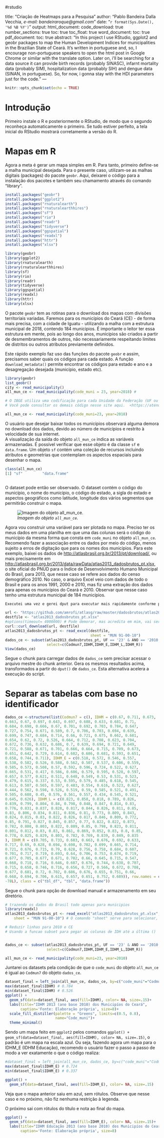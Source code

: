 #rstudio


title: "Criação de Heatmaps para a Pesquisa"
author: "Pablo Bandeira Dalla Vecchia, *e-mail: bandeiraroque@gmail.com*"
date: "`r format(Sys.Date(), '%d %B %Y')`"
output:
  html_document:
    code_download: true
    number_sections: true
    toc: true
    toc_float: true
  word_document:
    toc: true
  pdf_document:
    toc: true
abstract: "In this project I use RStudio, ggplot2 and geobr packages to map the Human Development Indices for municipalities in the Brazilian State of Ceará. It's written in portuguese and, so, I encourage non-portuguese speakers to open the html post in Google Chrome or similar with the translate option.
Later on, i'll be searching for a data source it can provide birth records (probably SINASC), infarnt mortality data (probably SIM), hospitalization data (probably SIH) and dengue data (SINAN, in portuguese). So, for now, i gonna stay with the HDI parameters just for the code."
---


```{r setup, include=FALSE}
knitr::opts_chunk$set(echo = TRUE)
```

Introdução 
==================

Primeiro instale o R e posteriormente o RStudio, de modo que o segundo reconheça automaticamente o primeiro. Se tudo estiver perfeito, a tela inicial do RStudio mostrará corretamente a versão do R.


Mapas em R
==================

Agora a meta é gerar um mapa simples em R. Para tanto, primeiro define-se a malha municipal desejada. Para o presente caso, utilizam-se as malhas digitais (packages) do pacote `geobr`. 
Aqui, deixarei o código para a instalação dos pacotes e também seu chamamento através do comando "library".

  
```{r echo = T, results = 'hide', warnings=FALSE}
install.packages("geobr")
install.packages("ggplot2")
install.packages("rnaturalearth")
install.packages("rnaturalearthhires")
install.packages("sf")
install.packages("rio")
install.packages("readr")
install.packages("tidyverse")
install.packages("ggspatial")
install.packages("readxl")
install.packages("httr")
install.packages("xlsx")
```

```{r echo = T, results = 'hide', warnings=FALSE}

library(geobr)
library(ggplot2)
library(rnaturalearth)
library(rnaturalearthhires)
library(sf)
library(rio)
library(readr)
library(tidyverse)
library(ggspatial)
library(readxl)
library(httr)
library(xlsx)
```

O pacote `geobr` tem as rotinas para o download dos mapas com divisões territoriais variadas. Faremos para os municípios do Ceará (CE) - de forma mais precisa, com a cidade de Iguatu - utilizando
a malha com a estrutura municipal de 2018, contendo 184 municípios. É importante o leitor ter essa estrutura em mente, pois ao longo dos anos, municípios são criados a partir de desmembramentos de outros, 
não necessariamente respeitando limites de distritos ou outros atributos previamente definidos.          
    
Este rápido exemplo faz uso das funções do pacote `geobr` e assim, precisamos saber quais os códigos para cada estado. A função `download_metadata()` permite encontrar os códigos para estado e ano e a desagregação desejada (município, estado etc).

```{r echo = T, results = 'hide'}
library(geobr)
list_geobr()
city <- read_municipality()
all_mun_ce <- read_municipality(code_muni = 23, year=2018) #

# O IBGE utiliza uma codificação para cada Unidade da Federação (UF ou Estado) e, geralmente, esse código vem através de números. O código para o Estado do Ceará é 23. 
# Você pode consultar os demais código nesse site aqui.  <https://atendimento.tecnospeed.com.br/hc/pt-br/articles/360021494734-Tabela-de-C%C3%B3digo-de-UF-do-IBGE> Posso verificar que para CE, especificarei # 23 e para o ano de 2018. Agora posso baixar os dados (shapes) para os municípios do Ceará fazendo uso da função `read_municipality(code_muni=23, year=2018)` em:

all_mun_ce <- read_municipality(code_muni=23, year=2018)

```


O usuário que desejar baixar todos os municípios observará alguma demora no download dos dados, devido ao número de municípios e restrito à velocidade de sua internet.    
A visualização da saída do objeto `all_mun_ce` indica as variáveis armazenadas. É possível verificar que esse objeto é da classe `sf` e `data.frame`. 
Um objeto `sf` contém uma coleção de recursos incluindo atributos e geometrias que contemplam os aspectos espaciais para desenhar o mapa.

```{r echo = T, results = 'hide', warnings=FALSE}

class(all_mun_ce)
[1] "sf"         "data.frame"
  
```

O dataset pode então ser observado. O dataset contém o código do município, o nome do município, o código do estado, a sigla do estado e aspectos geográficos como latitude, longitude dos vários segmentos que permitirão construir o mapa.

![*Imagem do objeto `all_mun_ce`.*](saida_all_mun_ce.PNG)

Agora vou construir uma variável para ser plotada no mapa. Preciso ter os meus dados em uma planilha em que uma das colunas será o código do município da mesma forma que consta em `code_muni` no objeto `all_mun_ce`. 
Recomendo fazer a associação entre os dados por meio do código, menos sujeito a erros de digitação que para os nomes dos municípios. Para este exemplo, baixei os dados de <http://atlasbrasil.org.br/2013/pt/download/>, ou mais precisamente em <http://atlasbrasil.org.br/2013/data/rawData/atlas2013_dadosbrutos_pt.xlsx>, o site oficial do PNUD para o Índice de Desenvolvimento Humano Municipal do Brasil, para 2013, que nesse caso se refere aos dados do censo demográfico 2010. 
No caso, o arquivo Excel veio com dados de todo o Brasil e para os anos 1991, 2000 e 2010, mas fiz uma extração dos dados para apenas os municípios do Ceará e 2010. Observar que nesse caso tenho uma estrutura municipal de 184 municípios.

```{r, eval=FALSE}

Executei uma vez e gerei dput para executar mais rapidamente conforme próximo chunk

url <- "https://github.com/amrofi/atlasg/raw/master/dadosbrutos/atlas2013_dadosbrutos_pt.xlsx"
destfile <- "atlas2013_dadosbrutos_pt.xlsx"
#options(timeout= 4000000) # Pode demorar, mas acredita em mim, vai ser tranquilo! :)
curl::curl_download(url, destfile)
atlas2013_dadosbrutos_pt <- read_excel(destfile, 
                                       sheet = "MUN 91-00-10")
dados_ce <- subset(atlas2013_dadosbrutos_pt, UF == '23' & ANO == '2010',
                   select=c(Codmun7,IDHM,IDHM_E,IDHM_L,IDHM_R))
View(dados_ce)
```

Segue o chunk para carregar dados de `dados_ce` sem precisar acessar o arquivo mestre do chunk anterior. Gera os mesmos resultados acima, transformados a partir do `dput()` de `dados_ce`. Esta alternativa acelera a execução do script.  


# Separar as tabelas com base no identificador


```{r}

dados_ce <-structure(list(Codmun7 = c(), IDHM = c(0.67, 0.711, 0.673, 
0.663, 0.67, 0.697, 0.643, 0.697, 0.688, 0.633, 0.681, 0.71, 
0.684, 0.698, 0.666, 0.67, 0.701, 0.692, 0.703, 0.784, 0.647, 
0.727, 0.754, 0.671, 0.589, 0.7, 0.706, 0.703, 0.694, 0.639, 
0.699, 0.747, 0.684, 0.714, 0.66, 0.721, 0.675, 0.662, 0.681, 
0.654, 0.62, 0.72, 0.526, 0.664, 0.712, 0.708, 0.623, 0.704, 
0.672, 0.736, 0.632, 0.686, 0.7, 0.639, 0.694, 0.721, 0.649, 
0.721, 0.588, 0.671, 0.701, 0.666, 0.664, 0.715, 0.709, 0.673, 
0.651, 0.642, 0.729, 0.614, 0.682, 0.686, 0.681, 0.593, 0.651, 
0.658, 0.744, 0.711), IDHM_E = c(0.518, 0.572, 0.546, 0.557, 
0.538, 0.582, 0.526, 0.588, 0.562, 0.507, 0.537, 0.606, 0.559, 
0.585, 0.573, 0.508, 0.57, 0.592, 0.596, 0.724, 0.522, 0.627, 
0.665, 0.531, 0.417, 0.586, 0.606, 0.579, 0.595, 0.528, 0.597, 
0.657, 0.577, 0.621, 0.511, 0.648, 0.549, 0.53, 0.531, 0.523, 
0.479, 0.615, 0.337, 0.53, 0.595, 0.579, 0.485, 0.618, 0.545, 
0.613, 0.507, 0.565, 0.597, 0.483, 0.554, 0.616, 0.523, 0.627, 
0.444, 0.562, 0.598, 0.526, 0.519, 0.59, 0.585, 0.521, 0.491, 
0.505, 0.608, 0.45, 0.576, 0.561, 0.557, 0.434, 0.545, 0.521, 
0.645, 0.626), IDHM_L = c(0.823, 0.858, 0.818, 0.789, 0.826, 
0.839, 0.799, 0.804, 0.84, 0.798, 0.848, 0.847, 0.814, 0.83, 
0.776, 0.831, 0.837, 0.828, 0.817, 0.844, 0.826, 0.811, 0.85, 
0.83, 0.806, 0.834, 0.811, 0.836, 0.81, 0.773, 0.809, 0.843, 
0.824, 0.815, 0.83, 0.822, 0.826, 0.817, 0.846, 0.809, 0.772, 
0.85, 0.791, 0.827, 0.845, 0.857, 0.77, 0.822, 0.822, 0.873, 
0.782, 0.808, 0.803, 0.822, 0.809, 0.85, 0.798, 0.823, 0.811, 
0.801, 0.812, 0.83, 0.83, 0.861, 0.869, 0.852, 0.83, 0.8, 0.85, 
0.778, 0.825, 0.829, 0.803, 0.782, 0.769, 0.839, 0.849, 0.835
), IDHM_R = c(0.705, 0.733, 0.683, 0.663, 0.676, 0.692, 0.633, 
0.717, 0.69, 0.628, 0.694, 0.698, 0.702, 0.699, 0.665, 0.714, 
0.721, 0.676, 0.715, 0.79, 0.628, 0.756, 0.758, 0.684, 0.607, 
0.701, 0.717, 0.719, 0.693, 0.64, 0.706, 0.753, 0.674, 0.719, 
0.677, 0.705, 0.677, 0.671, 0.702, 0.66, 0.645, 0.715, 0.547, 
0.668, 0.718, 0.716, 0.646, 0.687, 0.676, 0.744, 0.638, 0.707, 
0.715, 0.658, 0.746, 0.716, 0.656, 0.727, 0.566, 0.672, 0.708, 
0.677, 0.681, 0.72, 0.702, 0.686, 0.676, 0.655, 0.751, 0.66, 
0.668, 0.694, 0.706, 0.615, 0.657, 0.651, 0.752, 0.689)), row.names = c(NA, 
-78L), class = c("tbl_df", "tbl", "data.frame"))
```

Segue o chunk para opção de download manual e armazenamento em seu diretório.    

```{r, eval=FALSE}
  
# trazendo os dados do Brasil todo apenas para municipios
library(readxl)
atlas2013_dadosbrutos_pt <- read_excel("atlas2013_dadosbrutos_pt.xlsx", 
    sheet = "MUN 91-00-10") # O comando "sheet" serve para selecionar, dentro do arquivo em Excel, qual das "pastas" ou "planilhas" eu vou utilizar. Nesse caso, iremos usar a planilha chamada de "MUN 91-00-10"

# Reduzir linhas para 2010 e CE
# Usando a funcao subset para pegar as colunas de IDH até a última ()


dados_ce <- subset(atlas2013_dadosbrutos_pt, UF == '23' & ANO == '2010',
                   select=c(Codmun7,IDHM,IDHM_E,IDHM_L,IDHM_R))
```

```{r echo = T, results = 'hide'}

all_mun_ce <- read_municipality(code_muni=23, year=2010)

```       

Juntarei os datasets pela condição de que o `code_muni` do objeto `all_mun_ce` é igual ao `Codmun7` do objeto `dados_ce`.    

```{r}
dataset_final = left_join(all_mun_ce, dados_ce, by=c("code_muni"="Codmun7"))
max(dataset_final$IDHM) # 0.784
min(dataset_final$IDHM) # 0.526
ggplot() +
  geom_sf(data=dataset_final, aes(fill=IDHM), color= NA, size=.15)+
  labs(title="IDHM 2013 (ano base 2010) dos Municipíos do Ceará",
       caption='Fonte: Elaboração própria', size=8)+
  scale_fill_distiller(palette = "Greens", limits=c(0.5, 0.8),
                       name="Code_muni")+
  theme_minimal()

```

Sendo um mapa feito em `ggplot2` pelos comandos `ggplot() +
  geom_sf(data=dataset_final, aes(fill=IDHM), color= NA, size=.15)`, o padrão é um mapa na escala azul. Ou seja, fazendo agora um mapa para o IDHM_E (IDHM Educação), recomendo o usuário fazer o passo a passo de modo a ver exatamente o que o código realiza:    
  
```{r}

#dataset_final = left_join(all_mun_ce, dados_ce, by=c("code_muni"="Codmun7"))
max(dataset_final$IDHM_E) # 0.724
min(dataset_final$IDHM_E) # 0.337
```

```{r}
ggplot() +
  geom_sf(data=dataset_final, aes(fill=IDHM_E), color= NA, size=.15)

```

Veja que o mapa anterior saiu em azul, sem rótulos. Observe que nesse caso e no próximo, não fiz nenhuma restrição à legenda.     

O próximo sai com rótulos do título e nota ao final do mapa.

```{r}
ggplot() +
  geom_sf(data=dataset_final, aes(fill=IDHM_E), color= NA, size=.15)+
  labs(title="IDHM Educação 2013 (ano base 2010) dos Municipíos do Ceará",
       caption='Fonte: Elaboração própria', size=8)
```
